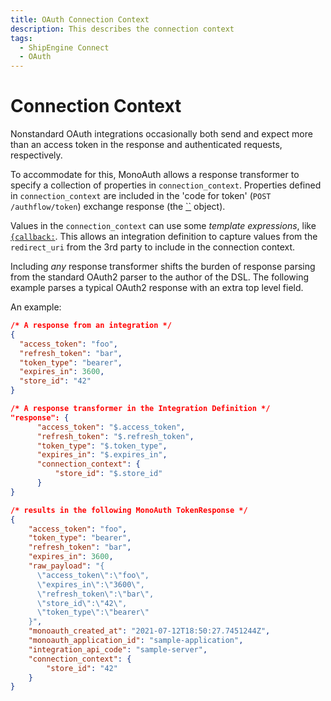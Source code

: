 ```yaml
---
title: OAuth Connection Context
description: This describes the connection context
tags:
  - ShipEngine Connect
  - OAuth
---
```


# Connection Context

Nonstandard OAuth integrations occasionally both send and expect more than an
access token in the response and authenticated requests, respectively.

To accommodate for this, MonoAuth allows a response transformer to specify
a collection of properties in `connection_context`. Properties defined in
`connection_context` are included in the 'code for token' (`POST /authflow/token`)
exchange response (the
[``](https://github.com/shipstation/monoauth/blob/main/MonoAuth/Server/Controllers/Contracts/TokenResponse.cs#L11)
object).

Values in the `connection_context` can use some _template expressions_, like
[`{callback:`](./TEMPLATING_REF.md#callback). This allows
an integration definition to capture values from the `redirect_uri` from the
3rd party to include in the connection context.

Including _any_ response transformer shifts the burden of response
parsing from the standard OAuth2 parser to the author of the DSL. The
following example parses a typical OAuth2 response with an extra top level
field.

An example:

``` JSON
/* A response from an integration */
{
  "access_token": "foo",
  "refresh_token": "bar",
  "token_type": "bearer",
  "expires_in": 3600,
  "store_id": "42"
}

/* A response transformer in the Integration Definition */
"response": {      
      "access_token": "$.access_token",
      "refresh_token": "$.refresh_token",
      "token_type": "$.token_type",
      "expires_in": "$.expires_in",
      "connection_context": {
          "store_id": "$.store_id"
      }
}

/* results in the following MonoAuth TokenResponse */
{
    "access_token": "foo",
    "token_type": "bearer",
    "refresh_token": "bar",
    "expires_in": 3600,
    "raw_payload": "{
      \"access_token\":\"foo\",
      \"expires_in\":\"3600\",
      \"refresh_token\":\"bar\",
      \"store_id\":\"42\",
      \"token_type\":\"bearer\"
    }",
    "monoauth_created_at": "2021-07-12T18:50:27.7451244Z",
    "monoauth_application_id": "sample-application",
    "integration_api_code": "sample-server",
    "connection_context": {
        "store_id": "42" 
    }    
}

```
<Pager
  prev="../index.mdx" prevTitle="Mono Auth Overview"
/>
